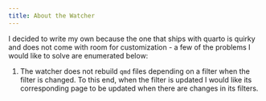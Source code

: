 ```yaml
---
title: About the Watcher
---
```


I decided to write my own because the one that ships with quarto is quirky and
does not come with room for customization - a few of the problems I would like
to solve are enumerated below:

1. The watcher does not rebuild `qmd` files depending on a filter when the
   filter is changed. To this end, when the filter is updated I would like its
   corresponding page to be updated when there are changes in its filters.
